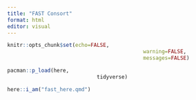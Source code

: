 ```yaml
---
title: "FAST Consort"
format: html
editor: visual
---
```

```r

knitr::opts_chunk$set(echo=FALSE,
											warning=FALSE,
											messages=FALSE)

pacman::p_load(here,
							 tidyverse)

here::i_am("fast_here.qmd")
```   

```r


```




